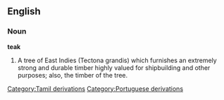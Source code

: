 ==English==

===Noun===

'''teak'''

#A tree of East Indies (Tectona grandis) which furnishes an extremely strong and durable timber highly valued for shipbuilding and other purposes; also, the timber of the tree.
[[Category:Tamil derivations]]
[[Category:Portuguese derivations]]